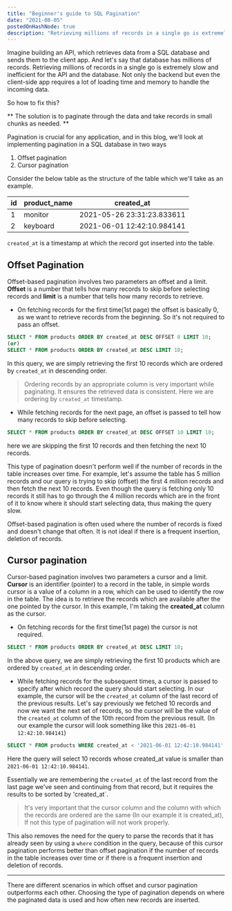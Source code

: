 ```yaml
---
title: "Beginner's guide to SQL Pagination"
date: "2021-08-05"
postedOnHashNode: true
description: "Retrieving millions of records in a single go is extremely slow and inefficient for the database. The solution is to paginate the data."
---
```


Imagine building an API, which retrieves data from a SQL database and sends them to the client app. And let's say that database has millions of records. Retrieving millions of records in a single go is extremely slow and inefficient for the API and the database. Not only the backend but even the client-side app requires a lot of loading time and memory to handle the incoming data.

So how to fix this?

** The solution is to paginate through the data and take records in small chunks as needed. **

Pagination is crucial for any application, and in this blog, we'll look at implementing pagination in a SQL database in two ways

1. Offset pagination
2. Cursor pagination

Consider the below table as the structure of the table which we'll take as an example.

| id  | product_name | created_at                 |
| --- | ------------ | -------------------------- |
| 1   | monitor      | 2021-05-26 23:31:23.833611 |
| 2   | keyboard     | 2021-06-01 12:42:10.984141 |

`created_at` is a timestamp at which the record got inserted into the table.

## Offset Pagination

Offset-based pagination involves two parameters an offset and a limit. **Offset** is a number that tells how many records to skip before selecting records and **limit** is a number that tells how many records to retrieve.

- On fetching records for the first time(1st page) the offset is basically 0, as we want to retrieve records from the beginning. So it's not required to pass an offset.

```sql
SELECT * FROM products ORDER BY created_at DESC OFFSET 0 LIMIT 10;
(or)
SELECT * FROM products ORDER BY created_at DESC LIMIT 10;
```

In this query, we are simply retrieving the first 10 records which are ordered by `created_at` in descending order.

> Ordering records by an appropriate column is very important while paginating. It ensures the retrieved data is consistent. Here we are ordering by `created_at` timestamp.

- While fetching records for the next page, an offset is passed to tell how many records to skip before selecting.

```sql
SELECT * FROM products ORDER BY created_at DESC OFFSET 10 LIMIT 10;
```

here we are skipping the first 10 records and then fetching the next 10 records.

This type of pagination doesn't perform well if the number of records in the table increases over time. For example, let's assume the table has 5 million records and our query is trying to skip (offset) the first 4 million records and then fetch the next 10 records. Even though the query is fetching only 10 records it still has to go through the 4 million records which are in the front of it to know where it should start selecting data, thus making the query slow.

Offset-based pagination is often used where the number of records is fixed and doesn't change that often. It is not ideal if there is a frequent insertion, deletion of records.

## Cursor pagination

Cursor-based pagination involves two parameters a cursor and a limit. **Cursor** is an identifier (pointer) to a record in the table, in simple words cursor is a value of a column in a row, which can be used to identify the row in the table. The idea is to retrieve the records which are available after the one pointed by the cursor. In this example, I'm taking the **created_at** column as the cursor.

- On fetching records for the first time(1st page) the cursor is not required.

```sql
SELECT * FROM products ORDER BY created_at DESC LIMIT 10;
```

In the above query, we are simply retrieving the first 10 products which are ordered by `created_at` in descending order.

- While fetching records for the subsequent times, a cursor is passed to specify after which record the query should start selecting. In our example, the cursor will be the `created_at` column of the last record of the previous results. Let's say previously we fetched 10 records and now we want the next set of records, so the cursor will be the value of the `created_at` column of the 10th record from the previous result. (In our example the cursor will look something like this `2021-06-01 12:42:10.984141`)

```sql
SELECT * FROM products WHERE created_at < '2021-06-01 12:42:10.984141' ORDER BY created_at DESC LIMIT 10;
```

Here the query will select 10 records whose created_at value is smaller than `2021-06-01 12:42:10.984141`.

Essentially we are remembering the `created_at` of the last record from the last page we've seen and continuing from that record, but it requires the results to be sorted by 'created_at`.

> It's very important that the cursor column and the column with which the records are ordered are the same (In our example it is created_at), If not this type of pagination will not work properly.

This also removes the need for the query to parse the records that it has already seen by using a `where` condition in the query, because of this cursor pagination performs better than offset pagination if the number of records in the table increases over time or if there is a frequent insertion and deletion of records.

---

There are different scenarios in which offset and cursor pagination outperforms each other. Choosing the type of pagination depends on where the paginated data is used and how often new records are inserted.
